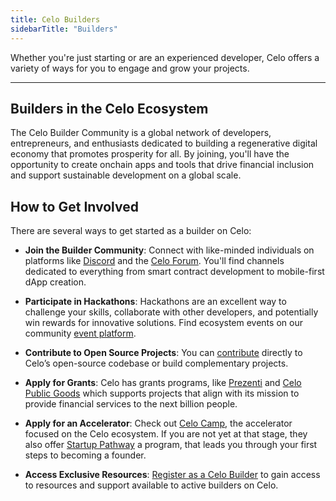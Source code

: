```yaml
---
title: Celo Builders
sidebarTitle: "Builders"
---
```


Whether you're just starting or are an experienced developer, Celo offers a variety of ways for you to engage and grow your projects.

---

## Builders in the Celo Ecosystem

The Celo Builder Community is a global network of developers, entrepreneurs, and enthusiasts dedicated to building a regenerative digital economy that promotes prosperity for all. By joining, you'll have the opportunity to create onchain apps and tools that drive financial inclusion and support sustainable development on a global scale.

## How to Get Involved

There are several ways to get started as a builder on Celo:

* **Join the Builder Community**: Connect with like-minded individuals on platforms like [Discord](https://discord.com/invite/celo) and the [Celo Forum](https://forum.celo.org/). You'll find channels dedicated to everything from smart contract development to mobile-first dApp creation.

* **Participate in Hackathons**: Hackathons are an excellent way to challenge your skills, collaborate with other developers, and potentially win rewards for innovative solutions. Find ecosystem events on our community [event platform](https://celo.stand.lemonade.social/events).

* **Contribute to Open Source Projects**: You can [contribute](/contribute-to-celo/contributors/overview) directly to Celo’s open-source codebase or build complementary projects.

* **Apply for Grants**: Celo has grants programs, like [Prezenti](https://www.prezenti.xyz/) and [Celo Public Goods](https://www.celopg.eco/) which supports projects that align with its mission to provide financial services to the next billion people.

* **Apply for an Accelerator**: Check out [Celo Camp](https://www.celocamp.com/), the accelerator focused on the Celo ecosystem. If you are not yet at that stage, they also offer [Startup Pathway](https://startup-pathway.mykajabi.com/) a program, that leads you through your first steps to becoming a founder.

* **Access Exclusive Resources**: [Register as a Celo Builder](https://docs.google.com/forms/d/e/1FAIpQLSemO5Kbf8fzq70AtiZEPRkk040MmpmmyhRqeurAwuVWUg63tQ/viewform) to gain access to resources and support available to active builders on Celo.

